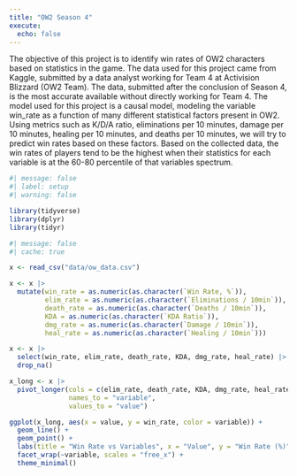 ```yaml
---
title: "OW2 Season 4"
execute: 
  echo: false
---
```


The objective of this project is to identify win rates of OW2 characters based on statistics in the game. The data used for this project came from Kaggle, submitted by a data analyst working for Team 4 at Activision Blizzard (OW2 Team). The data, submitted after the conclusion of Season 4, is the most accurate available without directly working for Team 4. The model used for this project is a causal model, modeling the variable win_rate as a function of many different statistical factors present in OW2. Using metrics such as K/D/A ratio,  eliminations per 10 minutes, damage per 10 minutes, healing per 10 minutes, and deaths per 10 minutes, we will try to predict win rates based on these factors. Based on the collected data, the win rates of players tend to be the highest when their statistics for each variable is at the 60-80 percentile of that variables spectrum.

```r
#| message: false
#| label: setup
#| warning: false

library(tidyverse)
library(dplyr)
library(tidyr)
```

```r
#| message: false
#| cache: true

x <- read_csv("data/ow_data.csv")

x <- x |> 
  mutate(win_rate = as.numeric(as.character(`Win Rate, %`)), 
         elim_rate = as.numeric(as.character(`Eliminations / 10min`)), 
         death_rate = as.numeric(as.character(`Deaths / 10min`)),
         KDA = as.numeric(as.character(`KDA Ratio`)),
         dmg_rate = as.numeric(as.character(`Damage / 10min`)),
         heal_rate = as.numeric(as.character(`Healing / 10min`)))

x <- x |> 
  select(win_rate, elim_rate, death_rate, KDA, dmg_rate, heal_rate) |>
  drop_na()

x_long <- x |> 
  pivot_longer(cols = c(elim_rate, death_rate, KDA, dmg_rate, heal_rate), 
               names_to = "variable", 
               values_to = "value")
```

```r
ggplot(x_long, aes(x = value, y = win_rate, color = variable)) +
  geom_line() +
  geom_point() +
  labs(title = "Win Rate vs Variables", x = "Value", y = "Win Rate (%)") +
  facet_wrap(~variable, scales = "free_x") +
  theme_minimal()
```
